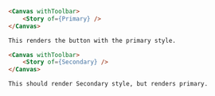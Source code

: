 
<Meta of={ButtonStories} />

```html
<Canvas withToolbar>
    <Story of={Primary} />
</Canvas>

This renders the button with the primary style.
```

<Canvas withToolbar>
    <Story of={Primary} />
</Canvas>

```html
<Canvas withToolbar>
    <Story of={Secondary} />
</Canvas>

This should render Secondary style, but renders primary.
```

<Canvas withToolbar>
    <Story of={Secondary} />
</Canvas>
